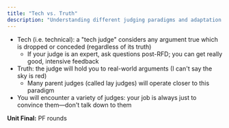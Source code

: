 ```yaml
---
title: "Tech vs. Truth"
description: "Understanding different judging paradigms and adaptation strategies"
---
```


- Tech (i.e. technical): a "tech judge" considers any argument true which is dropped or conceded (regardless of its truth)
  - If your judge is an expert, ask questions post-RFD; you can get really good, intensive feedback
- Truth: the judge will hold you to real-world arguments (I can't say the sky is red)
  - Many parent judges (called lay judges) will operate closer to this paradigm
- You will encounter a variety of judges: your job is always just to convince them—don't talk down to them

**Unit Final:** PF rounds
